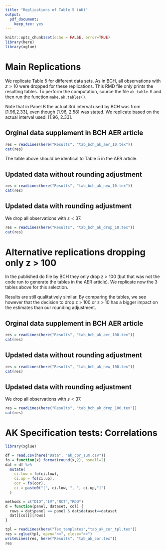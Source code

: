 ```yaml
---
title: "Replications of Table 5 (AK)"
output:
  pdf_document: 
    keep_tex: yes
---
```


```r
knitr::opts_chunk$set(echo = FALSE, error=TRUE)
library(here)
library(xglue)
```

# Main Replications

We replicate Table 5 for different data sets. As in BCH, all observations with $z>10$ were dropped for these replications. This RMD file only prints the resulting tables. To perform the computation, source the file `ak_table.R` and then run the function `make.ak.tables()`.

Note that in Panel B the actual 3rd interval used by BCH was from [1.96,2.33], even though [1.96, 2.58] was stated. We replicate based on the actual interval used: [1.96, 2.33].

## Orginal data supplement in BCH AER article

```r
res = readLines(here("Results", "tab_bch_ak_aer_10.tex"))
cat(res)
```

The table above should be identical to Table 5 in the AER article.

## Updated data without rounding adjustment

```r
res = readLines(here("Results", "tab_bch_ak_new_10.tex"))
cat(res)
```


## Updated data with rounding adjustment
We drop all observations with $s < 37$.

```r
res = readLines(here("Results", "tab_bch_ak_drop_10.tex"))
cat(res)
```

# Alternative replications dropping only z > 100

In the published do file by BCH they only drop z > 100 (but that was not the code run to generate the tables in the AER article). We replicate now the 3 tables above for this selection.

Results are still qualitatively similar. By comparing the tables, we see however that the decision to drop z > 100 or z > 10 has a bigger impact on the estimates than our rounding adjustment.

## Orginal data supplement in BCH AER article

```r
res = readLines(here("Results", "tab_bch_ak_aer_100.tex"))
cat(res)
```

## Updated data without rounding adjustment

```r
res = readLines(here("Results", "tab_bch_ak_new_100.tex"))
cat(res)
```


## Updated data with rounding adjustment 

We drop all observations with $s < 37$.

```r
res = readLines(here("Results", "tab_bch_ak_drop_100.tex"))
cat(res)
```


# AK Specification tests: Correlations

```r
library(xglue)

df = read.csv(here("Data", "ak_cor_sum.csv"))
fo = function(x) format(round(x,2), nsmall=2)
dat = df %>% 
  mutate(
    ci.low = fo(ci.low),
    ci.up = fo(ci.up),
    cor = fo(cor),
    ci = paste0("[", ci.low, ", ", ci.up,"]")
  )

methods = c("DID","IV","RCT","RDD")
d = function(panel, dataset, col) {
  rows = dat$panel == panel & dat$dataset==dataset
  dat[[col]][rows]
}

tpl = readLines(here("Tex_templates","tab_ak_cor_tpl.tex"))
res = xglue(tpl, open="<<", close=">>")
writeLines(res, here("Results", "tab_ak_cor.tex"))
res

```

